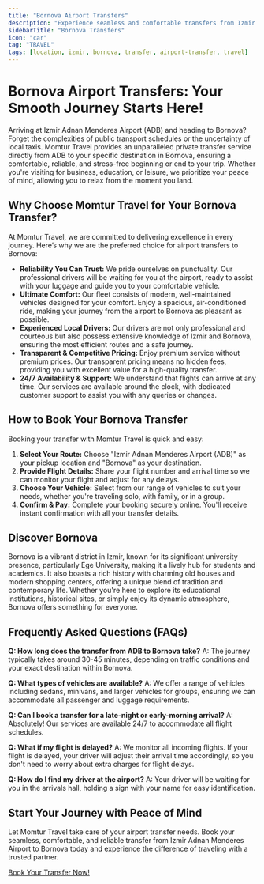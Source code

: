 ```yaml
---
title: "Bornova Airport Transfers"
description: "Experience seamless and comfortable transfers from Izmir Adnan Menderes Airport (ADB) to Bornova with Momtur Travel. Your reliable partner for a stress-free journey."
sidebarTitle: "Bornova Transfers"
icon: "car"
tag: "TRAVEL"
tags: [location, izmir, bornova, transfer, airport-transfer, travel]
---
```


# Bornova Airport Transfers: Your Smooth Journey Starts Here!

Arriving at Izmir Adnan Menderes Airport (ADB) and heading to Bornova? Forget the complexities of public transport schedules or the uncertainty of local taxis. Momtur Travel provides an unparalleled private transfer service directly from ADB to your specific destination in Bornova, ensuring a comfortable, reliable, and stress-free beginning or end to your trip. Whether you're visiting for business, education, or leisure, we prioritize your peace of mind, allowing you to relax from the moment you land.

## Why Choose Momtur Travel for Your Bornova Transfer?

At Momtur Travel, we are committed to delivering excellence in every journey. Here’s why we are the preferred choice for airport transfers to Bornova:

*   **Reliability You Can Trust:** We pride ourselves on punctuality. Our professional drivers will be waiting for you at the airport, ready to assist with your luggage and guide you to your comfortable vehicle.
*   **Ultimate Comfort:** Our fleet consists of modern, well-maintained vehicles designed for your comfort. Enjoy a spacious, air-conditioned ride, making your journey from the airport to Bornova as pleasant as possible.
*   **Experienced Local Drivers:** Our drivers are not only professional and courteous but also possess extensive knowledge of Izmir and Bornova, ensuring the most efficient routes and a safe journey.
*   **Transparent & Competitive Pricing:** Enjoy premium service without premium prices. Our transparent pricing means no hidden fees, providing you with excellent value for a high-quality transfer.
*   **24/7 Availability & Support:** We understand that flights can arrive at any time. Our services are available around the clock, with dedicated customer support to assist you with any queries or changes.

## How to Book Your Bornova Transfer

Booking your transfer with Momtur Travel is quick and easy:

1.  **Select Your Route:** Choose "Izmir Adnan Menderes Airport (ADB)" as your pickup location and "Bornova" as your destination.
2.  **Provide Flight Details:** Share your flight number and arrival time so we can monitor your flight and adjust for any delays.
3.  **Choose Your Vehicle:** Select from our range of vehicles to suit your needs, whether you're traveling solo, with family, or in a group.
4.  **Confirm & Pay:** Complete your booking securely online. You'll receive instant confirmation with all your transfer details.

## Discover Bornova

Bornova is a vibrant district in Izmir, known for its significant university presence, particularly Ege University, making it a lively hub for students and academics. It also boasts a rich history with charming old houses and modern shopping centers, offering a unique blend of tradition and contemporary life. Whether you're here to explore its educational institutions, historical sites, or simply enjoy its dynamic atmosphere, Bornova offers something for everyone.

## Frequently Asked Questions (FAQs)

**Q: How long does the transfer from ADB to Bornova take?**
A: The journey typically takes around 30-45 minutes, depending on traffic conditions and your exact destination within Bornova.

**Q: What types of vehicles are available?**
A: We offer a range of vehicles including sedans, minivans, and larger vehicles for groups, ensuring we can accommodate all passenger and luggage requirements.

**Q: Can I book a transfer for a late-night or early-morning arrival?**
A: Absolutely! Our services are available 24/7 to accommodate all flight schedules.

**Q: What if my flight is delayed?**
A: We monitor all incoming flights. If your flight is delayed, your driver will adjust their arrival time accordingly, so you don't need to worry about extra charges for flight delays.

**Q: How do I find my driver at the airport?**
A: Your driver will be waiting for you in the arrivals hall, holding a sign with your name for easy identification.

## Start Your Journey with Peace of Mind

Let Momtur Travel take care of your airport transfer needs. Book your seamless, comfortable, and reliable transfer from Izmir Adnan Menderes Airport to Bornova today and experience the difference of traveling with a trusted partner.

[Book Your Transfer Now!](https://www.momturtravel.com/book-now)